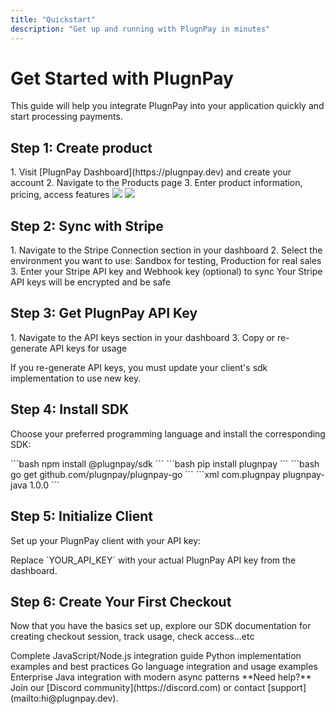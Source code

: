 ```yaml
---
title: "Quickstart"
description: "Get up and running with PlugnPay in minutes"
---
```


# Get Started with PlugnPay

This guide will help you integrate PlugnPay into your application quickly and start processing payments.

## Step 1: Create product

<AccordionGroup>
  <Accordion icon="key" title="Create your PlugnPay account">
    1. Visit [PlugnPay Dashboard](https://plugnpay.dev) and create your account
    2. Navigate to the Products page
    3. Enter product information, pricing, access features
    <img src="/images/product-1.png" />
    <img src="/images/product-2.png" />
  </Accordion>
</AccordionGroup>



## Step 2: Sync with Stripe

<AccordionGroup>
  <Accordion icon="key" title="Syncing">
    1. Navigate to the Stripe Connection section in your dashboard
    2. Select the environment you want to use: Sandbox for testing, Production for real sales
    3. Enter your Stripe API key and Webhook key (optional) to sync
  </Accordion>
</AccordionGroup>
<Note>
  Your Stripe API keys will be encrypted and be safe
</Note>

## Step 3: Get PlugnPay API Key

<AccordionGroup>
  <Accordion icon="key" title="Get API key">
    1. Navigate to the API keys section in your dashboard
    3. Copy or re-generate API keys for usage
  </Accordion>
</AccordionGroup>

<Warning>

If you re-generate API keys, you must update your client's sdk implementation to use new key.

</Warning>

## Step 4: Install SDK

Choose your preferred programming language and install the corresponding SDK:

<AccordionGroup>
  <Accordion icon="code" title="JavaScript/Node.js">
    ```bash
    npm install @plugnpay/sdk
    ```
  </Accordion>
  <Accordion icon="code" title="Python">
    ```bash
    pip install plugnpay
    ```
  </Accordion>
  <Accordion icon="code" title="Go">
    ```bash
    go get github.com/plugnpay/plugnpay-go
    ```
  </Accordion>
  <Accordion icon="code" title="Java">
    ```xml
    <dependency>
        <groupId>com.plugnpay</groupId>
        <artifactId>plugnpay-java</artifactId>
        <version>1.0.0</version>
    </dependency>
    ```
  </Accordion>
</AccordionGroup>

## Step 5: Initialize Client

Set up your PlugnPay client with your API key:

<Note>
  Replace `YOUR_API_KEY` with your actual PlugnPay API key from the dashboard.
</Note>

## Step 6: Create Your First Checkout

Now that you have the basics set up, explore our SDK documentation for creating checkout session, track usage, check access...etc

<CardGroup cols={2}>
  <Card title="JavaScript SDK" icon="js" href="/sdk/javascript">
    Complete JavaScript/Node.js integration guide
  </Card>

  <Card title="Python SDK" icon="python" href="/sdk/python">
    Python implementation examples and best practices
  </Card>

  <Card title="Go SDK" icon="golang" href="/sdk/go">
    Go language integration and usage examples
  </Card>

  <Card title="Java SDK" icon="java" href="/sdk/java">
    Enterprise Java integration with modern async patterns
  </Card>
</CardGroup>

<Tip>
  **Need help?** Join our [Discord community](https://discord.com) or contact [support](mailto:hi@plugnpay.dev).
</Tip>
